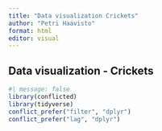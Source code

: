 ```yaml
---
title: "Data visualization Crickets"
author: "Petri Haavisto"
format: html
editor: visual
---
```


## Data visualization - Crickets

```r
#| message: false
library(conflicted)  
library(tidyverse)
conflict_prefer("filter", "dplyr")
conflict_prefer("lag", "dplyr")
```
